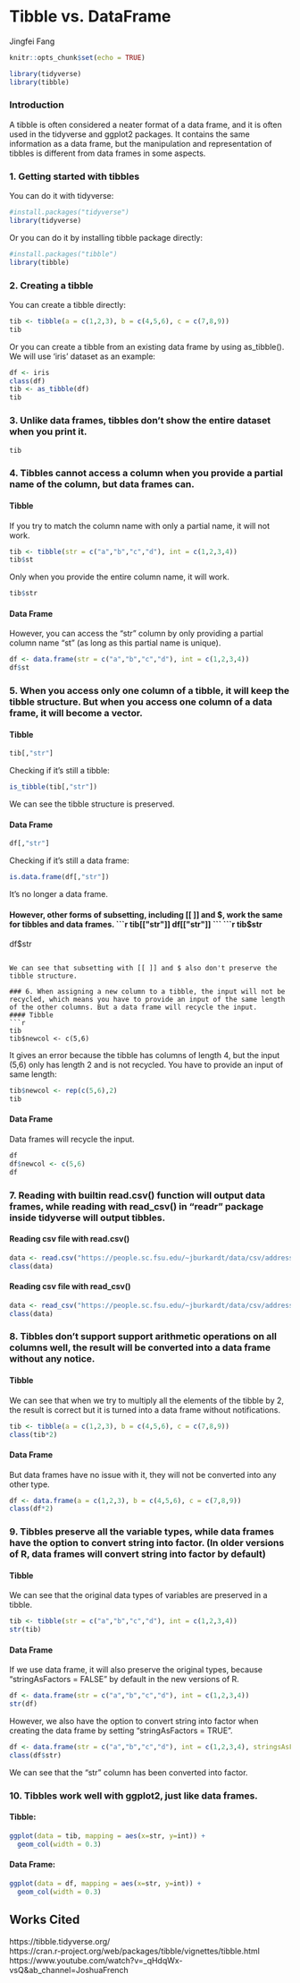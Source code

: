 # Tibble vs. DataFrame

Jingfei Fang

```r
knitr::opts_chunk$set(echo = TRUE)
```

```r
library(tidyverse)
library(tibble)
```

### Introduction
A tibble is often considered a neater format of a data frame, and it is often used in the tidyverse and ggplot2 packages. It contains the same information as a data frame, but the manipulation and representation of tibbles is different from data frames in some aspects.

### 1. Getting started with tibbles

You can do it with tidyverse:
```r
#install.packages("tidyverse")
library(tidyverse)
```

Or you can do it by installing tibble package directly:
```r
#install.packages("tibble")
library(tibble)
```


### 2. Creating a tibble

You can create a tibble directly:
```r
tib <- tibble(a = c(1,2,3), b = c(4,5,6), c = c(7,8,9))
tib
```

Or you can create a tibble from an existing data frame by using as_tibble(). We will use 'iris' dataset as an example:
```r
df <- iris
class(df)
tib <- as_tibble(df)
tib
```


### 3. Unlike data frames, tibbles don't show the entire dataset when you print it.
```r
tib
```

### 4. Tibbles cannot access a column when you provide a partial name of the column, but data frames can.
#### Tibble
If you try to match the column name with only a partial name, it will not work.
```r
tib <- tibble(str = c("a","b","c","d"), int = c(1,2,3,4))
tib$st
```

Only when you provide the entire column name, it will work.
```r
tib$str
```

#### Data Frame
However, you can access the "str" column by only providing a partial column name "st" (as long as this partial name is unique).
```r
df <- data.frame(str = c("a","b","c","d"), int = c(1,2,3,4))
df$st
```


### 5. When you access only one column of a tibble, it will keep the tibble structure. But when you access one column of a data frame, it will become a vector.
#### Tibble
```r
tib[,"str"]
```
Checking if it's still a tibble:
```r
is_tibble(tib[,"str"])
```
We can see the tibble structure is preserved.

#### Data Frame
```r
df[,"str"]
```
Checking if it's still a data frame:
```r
is.data.frame(df[,"str"])
```
It's no longer a data frame.


#### However, other forms of subsetting, including [[ ]] and $, work the same for tibbles and data frames.
```r
tib[["str"]]
df[["str"]]
```
```r
tib$str
df$str
```

We can see that subsetting with [[ ]] and $ also don't preserve the tibble structure.

### 6. When assigning a new column to a tibble, the input will not be recycled, which means you have to provide an input of the same length of the other columns. But a data frame will recycle the input.
#### Tibble
```r
tib
tib$newcol <- c(5,6)
```
It gives an error because the tibble has columns of length 4, but the input (5,6) only has length 2 and is not recycled. 
You have to provide an input of same length:
```r
tib$newcol <- rep(c(5,6),2)
tib
```

#### Data Frame
Data frames will recycle the input.
```r
df
df$newcol <- c(5,6)
df
```


### 7. Reading with builtin read.csv() function will output data frames, while reading with read_csv() in "readr" package inside tidyverse will output tibbles.
#### Reading csv file with read.csv()
```r
data <- read.csv("https://people.sc.fsu.edu/~jburkardt/data/csv/addresses.csv")
class(data)
```

#### Reading csv file with read_csv()
```r
data <- read_csv("https://people.sc.fsu.edu/~jburkardt/data/csv/addresses.csv")
class(data)
```


### 8. Tibbles don't support support arithmetic operations on all columns well, the result will be converted into a data frame without any notice. 
#### Tibble
We can see that when we try to multiply all the elements of the tibble by 2, the result is correct but it is turned into a data frame without notifications.
```r
tib <- tibble(a = c(1,2,3), b = c(4,5,6), c = c(7,8,9))
class(tib*2)
```

#### Data Frame
But data frames have no issue with it, they will not be converted into any other type.
```r
df <- data.frame(a = c(1,2,3), b = c(4,5,6), c = c(7,8,9))
class(df*2)
```

### 9. Tibbles preserve all the variable types, while data frames have the option to convert string into factor. (In older versions of R, data frames will convert string into factor by default)
#### Tibble
We can see that the original data types of variables are preserved in a tibble.
```r
tib <- tibble(str = c("a","b","c","d"), int = c(1,2,3,4))
str(tib)
```

#### Data Frame
If we use data frame, it will also preserve the original types, because "stringAsFactors = FALSE" by default in the new versions of R.
```r
df <- data.frame(str = c("a","b","c","d"), int = c(1,2,3,4))
str(df)
```
However, we also have the option to convert string into factor when creating the data frame by setting "stringAsFactors = TRUE".
```r
df <- data.frame(str = c("a","b","c","d"), int = c(1,2,3,4), stringsAsFactors = TRUE)
class(df$str)
```
We can see that the "str" column has been converted into factor.

### 10. Tibbles work well with ggplot2, just like data frames.
#### Tibble:
```r
ggplot(data = tib, mapping = aes(x=str, y=int)) +
  geom_col(width = 0.3)
```

#### Data Frame:
```r
ggplot(data = df, mapping = aes(x=str, y=int)) +
  geom_col(width = 0.3)
```

## Works Cited
https://tibble.tidyverse.org/  
https://cran.r-project.org/web/packages/tibble/vignettes/tibble.html  
https://www.youtube.com/watch?v=_qHdqWx-vsQ&ab_channel=JoshuaFrench

